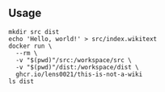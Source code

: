 {{Requirements}}

== Usage ==

<syntaxhighlight lang="shell">
mkdir src dist
echo 'Hello, world!' > src/index.wikitext
docker run \
  --rm \
  -v "$(pwd)"/src:/workspace/src \
  -v "$(pwd)"/dist:/workspace/dist \
  ghcr.io/lens0021/this-is-not-a-wiki
ls dist
</syntaxhighlight>
